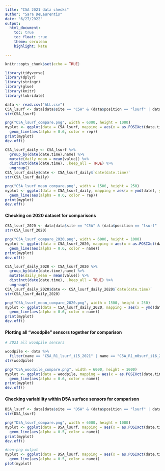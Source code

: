 ```yaml
---
title: "C5A 2021 data checks"
author: "Sara DeLaurentis"
date: "6/27/2022"  
output:
  html_document:
    toc: true
    toc_float: true  
    theme: cerulean  
    highlight: kate 

---
```


```r
knitr::opts_chunk$set(echo = TRUE)

library(tidyverse)
library(dplyr)
library(stringr)
library(glue)
library(knitr)
library(lubridate)

```

```r
data <- read.csv("ALL.csv")
C5A_lsurf <- data[data$site == "C5A" & (data$position == "lsurf" | data$position == "m01surf") & data$season == "2021", ]
str(C5A_lsurf)


```


```r

png("C5A_lsurf_compare.png", width = 6000, height = 1000)
myplot <- ggplot(data = C5A_lsurf, mapping = aes(x = as.POSIXct(date.time), y = value)) +
  geom_line(aes(alpha = 0.6, color = rep))
print(myplot)
dev.off()

```


```r

C5A_lsurf_daily <- C5A_lsurf %>% 
  group_by(date(date.time),name) %>% 
  mutate(daily_mean = mean(value)) %>% 
  distinct(date(date.time), .keep_all = TRUE) %>% 
  ungroup()
C5A_lsurf_daily$date <- C5A_lsurf_daily$`date(date.time)`
str(C5A_lsurf_daily)

png("C5A_lsurf_mean_compare.png", width = 1500, height = 250)
myplot <- ggplot(data = C5A_lsurf_daily, mapping = aes(x = ymd(date), y = daily_mean)) +
  geom_line(aes(alpha = 0.6, color = rep))
print(myplot)
dev.off()

```

#### Checking on 2020 dataset for comparisons

```r

C5A_lsurf_2020 <- data[data$site == "C5A" & (data$position == "lsurf" | data$position == "m01surf") & data$season == "2020",]
str(C5A_lsurf_2020)

png("C5A_lsurf_compare_2020.png", width = 6000, height = 1000)
myplot <- ggplot(data = C5A_lsurf_2020, mapping = aes(x = as.POSIXct(date.time), y = value)) +
  geom_line(aes(alpha = 0.6, color = name)) 
print(myplot)
dev.off()

```


```r

C5A_lsurf_daily_2020 <- C5A_lsurf_2020 %>% 
  group_by(date(date.time),name) %>% 
  mutate(daily_mean = mean(value)) %>% 
  distinct(date(date.time), .keep_all = TRUE) %>% 
  ungroup()
C5A_lsurf_daily_2020$date <- C5A_lsurf_daily_2020$`date(date.time)`
str(C5A_lsurf_daily_2020)

png("C5A_lsurf_mean_compare_2020.png", width = 1500, height = 250)
myplot <- ggplot(data = C5A_lsurf_daily_2020, mapping = aes(x = ymd(date), y = daily_mean)) +
  geom_line(aes(alpha = 0.6, color = name))
print(myplot)
dev.off()

```

#### Plotting all "woodpile" sensors together for comparison

```r
# 2021 all woodpile sensors

woodpile <- data %>% 
  filter(name == "C5A_R1_lsurf_i15_2021" | name == "C5A_R1_m0surf_i16_2021" | name == "C5A_R1_m10_i17_2021" | name == "C5A_R3_m01surf_i24_2021")
str(woodpile)

png("C5A_woodpile_compare.png", width = 6000, height = 1000)
myplot <- ggplot(data = woodpile, mapping = aes(x = as.POSIXct(date.time), y = value)) +
  geom_line(aes(alpha = 0.6, color = name))
print(myplot)
dev.off()

```


#### Checking variability within D5A surface sensors for comparison

```r

D5A_lsurf <- data[data$site == "D5A" & (data$position == "lsurf" | data$position == "m01surf" | data$position == "air") & data$season == "2021",]
str(D5A_lsurf)

png("D5A_lsurf_compare.png", width = 6000, height = 1000)
myplot <- ggplot(data = D5A_lsurf, mapping = aes(x = as.POSIXct(date.time), y = value)) +
  geom_line(aes(alpha = 0.5, color = name))
print(myplot)
dev.off()

#non-png output
myplot <- ggplot(data = D5A_lsurf, mapping = aes(x = as.POSIXct(date.time), y = value)) +
  geom_line(aes(alpha = 0.5, color = name))
plot(myplot)

```

